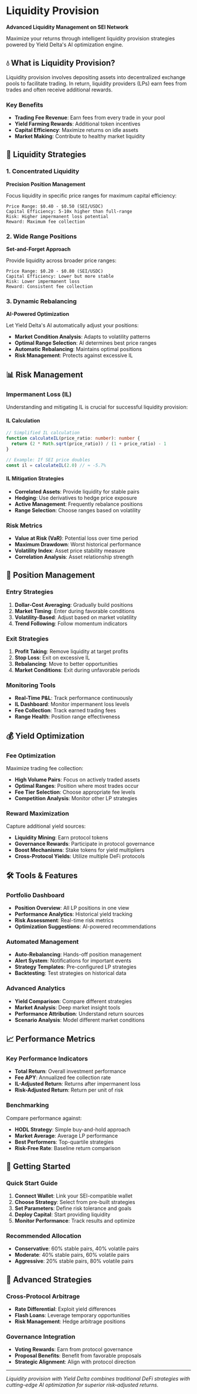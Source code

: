 # Liquidity Provision

**Advanced Liquidity Management on SEI Network**

Maximize your returns through intelligent liquidity provision strategies powered by Yield Delta's AI optimization engine.

## 💧 What is Liquidity Provision?

Liquidity provision involves depositing assets into decentralized exchange pools to facilitate trading. In return, liquidity providers (LPs) earn fees from trades and often receive additional rewards.

### Key Benefits
- **Trading Fee Revenue**: Earn fees from every trade in your pool
- **Yield Farming Rewards**: Additional token incentives
- **Capital Efficiency**: Maximize returns on idle assets
- **Market Making**: Contribute to healthy market liquidity

## 🎯 Liquidity Strategies

### 1. Concentrated Liquidity
**Precision Position Management**

Focus liquidity in specific price ranges for maximum capital efficiency:

```
Price Range: $0.40 - $0.50 (SEI/USDC)
Capital Efficiency: 5-10x higher than full-range
Risk: Higher impermanent loss potential
Reward: Maximum fee collection
```

### 2. Wide Range Positions
**Set-and-Forget Approach**

Provide liquidity across broader price ranges:

```
Price Range: $0.20 - $0.80 (SEI/USDC)
Capital Efficiency: Lower but more stable
Risk: Lower impermanent loss
Reward: Consistent fee collection
```

### 3. Dynamic Rebalancing
**AI-Powered Optimization**

Let Yield Delta's AI automatically adjust your positions:

- **Market Condition Analysis**: Adapts to volatility patterns
- **Optimal Range Selection**: AI determines best price ranges
- **Automatic Rebalancing**: Maintains optimal positions
- **Risk Management**: Protects against excessive IL

## 📊 Risk Management

### Impermanent Loss (IL)
Understanding and mitigating IL is crucial for successful liquidity provision:

#### IL Calculation
```typescript
// Simplified IL calculation
function calculateIL(price_ratio: number): number {
  return (2 * Math.sqrt(price_ratio)) / (1 + price_ratio) - 1
}

// Example: If SEI price doubles
const il = calculateIL(2.0) // ≈ -5.7%
```

#### IL Mitigation Strategies
- **Correlated Assets**: Provide liquidity for stable pairs
- **Hedging**: Use derivatives to hedge price exposure
- **Active Management**: Frequently rebalance positions
- **Range Selection**: Choose ranges based on volatility

### Risk Metrics
- **Value at Risk (VaR)**: Potential loss over time period
- **Maximum Drawdown**: Worst historical performance
- **Volatility Index**: Asset price stability measure
- **Correlation Analysis**: Asset relationship strength

## 🔧 Position Management

### Entry Strategies
1. **Dollar-Cost Averaging**: Gradually build positions
2. **Market Timing**: Enter during favorable conditions
3. **Volatility-Based**: Adjust based on market volatility
4. **Trend Following**: Follow momentum indicators

### Exit Strategies
1. **Profit Taking**: Remove liquidity at target profits
2. **Stop Loss**: Exit on excessive IL
3. **Rebalancing**: Move to better opportunities
4. **Market Conditions**: Exit during unfavorable periods

### Monitoring Tools
- **Real-Time P&L**: Track performance continuously
- **IL Dashboard**: Monitor impermanent loss levels
- **Fee Collection**: Track earned trading fees
- **Range Health**: Position range effectiveness

## 💰 Yield Optimization

### Fee Optimization
Maximize trading fee collection:

- **High Volume Pairs**: Focus on actively traded assets
- **Optimal Ranges**: Position where most trades occur
- **Fee Tier Selection**: Choose appropriate fee levels
- **Competition Analysis**: Monitor other LP strategies

### Reward Maximization
Capture additional yield sources:

- **Liquidity Mining**: Earn protocol tokens
- **Governance Rewards**: Participate in protocol governance
- **Boost Mechanisms**: Stake tokens for yield multipliers
- **Cross-Protocol Yields**: Utilize multiple DeFi protocols

## 🛠️ Tools & Features

### Portfolio Dashboard
- **Position Overview**: All LP positions in one view
- **Performance Analytics**: Historical yield tracking
- **Risk Assessment**: Real-time risk metrics
- **Optimization Suggestions**: AI-powered recommendations

### Automated Management
- **Auto-Rebalancing**: Hands-off position management
- **Alert System**: Notifications for important events
- **Strategy Templates**: Pre-configured LP strategies
- **Backtesting**: Test strategies on historical data

### Advanced Analytics
- **Yield Comparison**: Compare different strategies
- **Market Analysis**: Deep market insight tools
- **Performance Attribution**: Understand return sources
- **Scenario Analysis**: Model different market conditions

## 📈 Performance Metrics

### Key Performance Indicators
- **Total Return**: Overall investment performance
- **Fee APY**: Annualized fee collection rate
- **IL-Adjusted Return**: Returns after impermanent loss
- **Risk-Adjusted Return**: Return per unit of risk

### Benchmarking
Compare performance against:
- **HODL Strategy**: Simple buy-and-hold approach
- **Market Average**: Average LP performance
- **Best Performers**: Top-quartile strategies
- **Risk-Free Rate**: Baseline return comparison

## 🚀 Getting Started

### Quick Start Guide
1. **Connect Wallet**: Link your SEI-compatible wallet
2. **Choose Strategy**: Select from pre-built strategies
3. **Set Parameters**: Define risk tolerance and goals
4. **Deploy Capital**: Start providing liquidity
5. **Monitor Performance**: Track results and optimize

### Recommended Allocation
- **Conservative**: 60% stable pairs, 40% volatile pairs
- **Moderate**: 40% stable pairs, 60% volatile pairs
- **Aggressive**: 20% stable pairs, 80% volatile pairs

## 🔮 Advanced Strategies

### Cross-Protocol Arbitrage
- **Rate Differential**: Exploit yield differences
- **Flash Loans**: Leverage temporary opportunities
- **Risk Management**: Hedge arbitrage positions

### Governance Integration
- **Voting Rewards**: Earn from protocol governance
- **Proposal Benefits**: Benefit from favorable proposals
- **Strategic Alignment**: Align with protocol direction

---

*Liquidity provision with Yield Delta combines traditional DeFi strategies with cutting-edge AI optimization for superior risk-adjusted returns.*